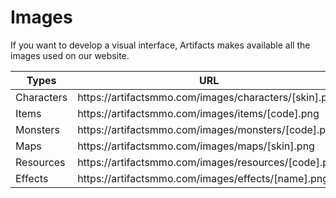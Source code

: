 # Images 

If you want to develop a visual interface, Artifacts makes available all the images used on our website.
 
| Types      | URL                                                         |
| ---------- | ----------------------------------------------------------- |
| Characters | https\://artifactsmmo.com/images/characters/\[skin].png |
| Items      | https\://artifactsmmo.com/images/items/\[code].png      |
| Monsters   | https\://artifactsmmo.com/images/monsters/\[code].png   |
| Maps       | https\://artifactsmmo.com/images/maps/\[skin].png       |
| Resources | https\://artifactsmmo.com/images/resources/\[code].png | 
| Effects | https\://artifactsmmo.com/images/effects/\[name].png | 

